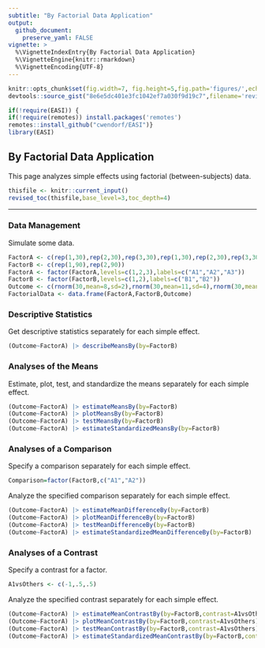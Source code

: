 ```yaml
---
subtitle: "By Factorial Data Application"
output:
  github_document:
    preserve_yaml: FALSE
vignette: >
  %\VignetteIndexEntry{By Factorial Data Application}
  %\VignetteEngine{knitr::rmarkdown}
  %\VignetteEncoding{UTF-8}
---
```


```r
knitr::opts_chunk$set(fig.width=7, fig.height=5,fig.path='figures/',echo=TRUE,warning=FALSE,message=FALSE)
devtools::source_gist("8e6e5dc401e3fc1042ef7a030f9d19c7",filename='revised_toc.R')
```

```r
if(!require(EASI)) {
if(!require(remotes)) install.packages('remotes')
remotes::install_github("cwendorf/EASI")}
library(EASI)
```

## By Factorial Data Application

This page analyzes simple effects using factorial (between-subjects) data.

```r
thisfile <- knitr::current_input()
revised_toc(thisfile,base_level=3,toc_depth=4)
```

---

### Data Management

Simulate some data.
```r
FactorA <- c(rep(1,30),rep(2,30),rep(3,30),rep(1,30),rep(2,30),rep(3,30))
FactorB <- c(rep(1,90),rep(2,90))
FactorA <- factor(FactorA,levels=c(1,2,3),labels=c("A1","A2","A3"))
FactorB <- factor(FactorB,levels=c(1,2),labels=c("B1","B2"))
Outcome <- c(rnorm(30,mean=8,sd=2),rnorm(30,mean=11,sd=4),rnorm(30,mean=12,sd=4),rnorm(30,mean=8,sd=2),rnorm(30,mean=8,sd=3),rnorm(30,mean=7,sd=4))
FactorialData <- data.frame(FactorA,FactorB,Outcome)
```

### Descriptive Statistics

Get descriptive statistics separately for each simple effect.
```r
(Outcome~FactorA) |> describeMeansBy(by=FactorB)
```

### Analyses of the Means

Estimate, plot, test, and standardize the means separately for each simple effect.
```r
(Outcome~FactorA) |> estimateMeansBy(by=FactorB)
(Outcome~FactorA) |> plotMeansBy(by=FactorB)
(Outcome~FactorA) |> testMeansBy(by=FactorB)
(Outcome~FactorA) |> estimateStandardizedMeansBy(by=FactorB)
```

### Analyses of a Comparison

Specify a comparison separately for each simple effect.
```r
Comparison=factor(FactorB,c("A1","A2"))
```

Analyze the specified comparison separately for each simple effect.
```r

(Outcome~FactorA) |> estimateMeanDifferenceBy(by=FactorB)
(Outcome~FactorA) |> plotMeanDifferenceBy(by=FactorB)
(Outcome~FactorA) |> testMeanDifferenceBy(by=FactorB)
(Outcome~FactorA) |> estimateStandardizedMeanDifferenceBy(by=FactorB)
```

### Analyses of a Contrast

Specify a contrast for a factor.
```r
A1vsOthers <- c(-1,.5,.5)
```

Analyze the specified contrast separately for each simple effect.
```r
(Outcome~FactorA) |> estimateMeanContrastBy(by=FactorB,contrast=A1vsOthers)
(Outcome~FactorA) |> plotMeanContrastBy(by=FactorB,contrast=A1vsOthers)
(Outcome~FactorA) |> testMeanContrastBy(by=FactorB,contrast=A1vsOthers)
(Outcome~FactorA) |> estimateStandardizedMeanContrastBy(by=FactorB,contrast=A1vsOthers)
```
